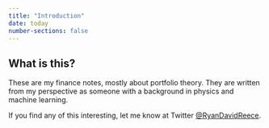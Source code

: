 ```yaml
---
title: "Introduction"
date: today
number-sections: false
---
```


What is this?
--------------------------------------------

These are my finance notes, mostly about portfolio theory.
They are written from my perspective as someone with a background
in physics and machine learning.

If you find any of this interesting, let me know
at Twitter [&#64;RyanDavidReece](https://twitter.com/RyanDavidReece).



